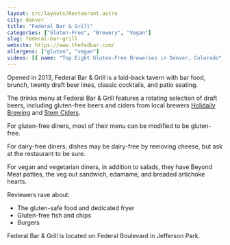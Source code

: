 ```yaml
---
layout: src/layouts/Restaurant.astro
city: denver
title: "Federal Bar & Grill"
categories: ["Gluten-Free", "Brewery", "Vegan"]
slug: federal-bar-grill
website: https://www.thefedbar.com/
allergens: ["gluten", "vegan"]
videos: [{ name: "Top Eight Gluten-Free Breweries in Denver, Colorado", url: "https://www.youtube.com/watch?v=OM7Fjw6uJAA" }]
---
```


Opened in 2013, Federal Bar & Grill is a laid-back tavern with bar food, brunch, twenty draft beer lines, classic cocktails, and patio seating.

The drinks menu at Federal Bar & Grill features a rotating selection of draft beers, including gluten-free beers and ciders from local brewers [Holidaily Brewing](/restaurants/denver/holidaily-brewing) and [Stem Ciders](/restaurants/denver/stem-ciders-taproom).

For gluten-free diners, most of their menu can be modified to be gluten-free.

For dairy-free diners, dishes may be dairy-free by removing cheese, but ask at the restaurant to be sure.

For vegan and vegetarian diners, in addition to salads, they have Beyond Meat patties, the veg out sandwich, edamame, and breaded artichoke hearts.

Reviewers rave about:
* The gluten-safe food and dedicated fryer
* Gluten-free fish and chips
* Burgers

Federal Bar & Grill is located on Federal Boulevard in Jefferson Park.
